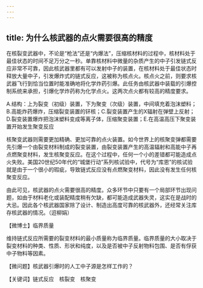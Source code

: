 ```yaml
---
---
---
```

title: 为什么核武器的点火需要很高的精度
---




在核裂变武器中，不论是“枪法”还是“内爆法”，压缩核材料的过程中，核材料处于最佳状态的时间不足万分之一秒。单靠核材料中微量的杂质产生的中子引发链式反应非常不可靠，因此核武器里都有可以发射中子的装置，在核材料处于最佳状态时释放大量中子，引发爆炸式的链式反应，这被称为核点火。核点火之前，则要求核武器飞行到恰当位置时能准确地将化学炸药引爆。此任务由核武器中装载的引爆控制系统来承担，引爆化学炸药称为化学点火。这两次点火都有较高的精度要求。

A.结构：上为裂变（初级）装置，下为聚变（次级）装置，中间填充着泡沫塑料；B.高能炸药爆炸，压缩裂变装置的钚核；C.裂变装置产生的X辐射在弹壁上反射；D.裂变装置爆炸把泡沫塑料变成等离子体，压缩聚变装置；E.在高温高压下聚变装置开始发生聚变反应



核聚变武器则需要更加精确、更加可靠的点火装置。如今世界上的核聚变弹都需要先引爆一个由裂变材料制成的裂变装置，由裂变装置产生的高温辐射和高能中子再点燃聚变材料，发生核聚变反应。在这个过程中，任何一个小的差错都可能造成点火失败。美国20世纪50年代的“城堡行动”系列核试验中，代号为“库恩”的核试验就是由于一个很小的瑕疵，导致链式反应没有点燃聚变材料，因此没有发生任何核聚变反应。

由此可见，核武器的点火需要很高的精度。众多环节中只要有一个局部环节出现问题，如由于材料老化或装配精度稍有欠缺，都可能造成武器失灵，这实在是战时的大忌。因此各个核武器国家除了设计、制造出高度可靠的核武器外，还经常关注库存核武器的情况。（迢柳娟）





【微博士】临界质量

维持链式反应所需要的裂变材料的最小质量称为临界质量。临界质量的大小取决于裂变材料的种类、性质、形状和纯度，以及是否被中子反射物料包围、是否有俘获中子物料等因素。

【微问题】核武器引爆时的人工中子源是怎样工作的？

【关键词】链式反应　核裂变　核聚变